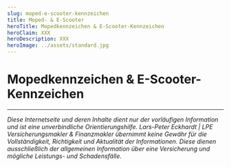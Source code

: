 ```yaml
---
slug: moped-e-scooter-kennzeichen
title: Moped- & E-Scooter
heroTitle: Mopedkennzeichen & E-Scooter-Kennzeichen
heroClaim: XXX
heroDescription: XXX
heroImage: ../assets/standard.jpg
---
```


<ProvenExpert />

# Mopedkennzeichen & E-Scooter-Kennzeichen












<ContactAndCompareBox />
<ProvenExpert />


---

_Diese Internetseite und deren Inhalte dient nur der vorläufigen Information und ist eine unverbindliche Orientierungshilfe. Lars-Peter Eckhardt | LPE Versicherungsmakler & Finanzmakler übernimmt keine Gewähr für die Vollständigkeit,
Richtigkeit und Aktualität der Informationen. Diese dienen ausschließlich der allgemeinen Information über eine Versicherung und mögliche Leistungs- und Schadensfälle._